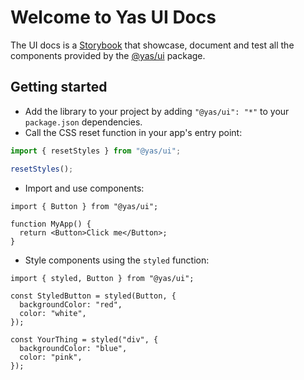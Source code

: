 
<Meta title="Yas UI" />

# Welcome to Yas UI Docs

The UI docs is a [Storybook](https://storybook.js.org/) that showcase,
document and test all the components provided by the [@yas/ui](https://github.com/YasAB/@yas/turbo/tree/main/packages/@yas/ui) package.

## Getting started

- Add the library to your project by adding `"@yas/ui": "*"` to your `package.json` dependencies.
- Call the CSS reset function in your app's entry point:

```typescript
import { resetStyles } from "@yas/ui";

resetStyles();
```

- Import and use components:

```tsx
import { Button } from "@yas/ui";

function MyApp() {
  return <Button>Click me</Button>;
}
```

- Style components using the `styled` function:

```tsx
import { styled, Button } from "@yas/ui";

const StyledButton = styled(Button, {
  backgroundColor: "red",
  color: "white",
});

const YourThing = styled("div", {
  backgroundColor: "blue",
  color: "pink",
});
```
